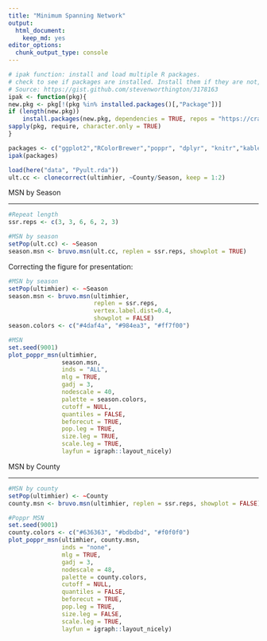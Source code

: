 ```yaml
---
title: "Minimum Spanning Network"
output:
  html_document:
    keep_md: yes
editor_options:
  chunk_output_type: console
---
```


```r
# ipak function: install and load multiple R packages.
# check to see if packages are installed. Install them if they are not, then load them into the R session.
# Source: https://gist.github.com/stevenworthington/3178163
ipak <- function(pkg){
new.pkg <- pkg[!(pkg %in% installed.packages()[,"Package"])]
if (length(new.pkg)) 
    install.packages(new.pkg, dependencies = TRUE, repos = "https://cran.rstudio.com")
sapply(pkg, require, character.only = TRUE)
}

packages <- c("ggplot2","RColorBrewer","poppr", "dplyr", "knitr","kableExtra","here")
ipak(packages)
```


```r
load(here("data", "Pyult.rda"))
ult.cc <- clonecorrect(ultimhier, ~County/Season, keep = 1:2)
```


MSN by Season

______________

```r
#Repeat length
ssr.reps <- c(3, 3, 6, 6, 2, 3)

#MSN by season
setPop(ult.cc) <- ~Season
season.msn <- bruvo.msn(ult.cc, replen = ssr.reps, showplot = TRUE)
```


Correcting the figure for presentation:


```r
#MSN by season
setPop(ultimhier) <- ~Season
season.msn <- bruvo.msn(ultimhier, 
                        replen = ssr.reps,
                        vertex.label.dist=0.4,
                        showplot = FALSE)
season.colors <- c("#4daf4a", "#984ea3", "#ff7f00")

#MSN
set.seed(9001)
plot_poppr_msn(ultimhier,
               season.msn,
               inds = "ALL",
               mlg = TRUE,
               gadj = 3,
               nodescale = 40,
               palette = season.colors,
               cutoff = NULL,
               quantiles = FALSE,
               beforecut = TRUE,
               pop.leg = TRUE,
               size.leg = TRUE,
               scale.leg = TRUE,
               layfun = igraph::layout_nicely)
```



MSN by County

_____________

```r
#MSN by county
setPop(ultimhier) <- ~County
county.msn <- bruvo.msn(ultimhier, replen = ssr.reps, showplot = FALSE)

#Poppr MSN
set.seed(9001)
county.colors <- c("#636363", "#bdbdbd", "#f0f0f0")
plot_poppr_msn(ultimhier, county.msn,
               inds = "none",
               mlg = TRUE,
               gadj = 3,
               nodescale = 48,
               palette = county.colors,
               cutoff = NULL,
               quantiles = FALSE,
               beforecut = TRUE,
               pop.leg = TRUE,
               size.leg = FALSE,
               scale.leg = TRUE,
               layfun = igraph::layout_nicely)
```

